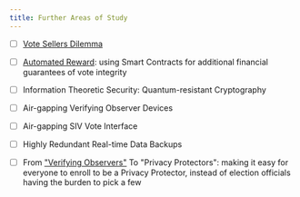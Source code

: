 ```yaml
---
title: Further Areas of Study
---
```


- [ ] [Vote Sellers Dilemma](/further-areas/vote-sellers-dilemma)

- [ ] [Automated Reward](/further-areas/automated-reward): using Smart Contracts for additional financial guarantees of vote integrity

- [ ] Information Theoretic Security: Quantum-resistant Cryptography

- [ ] Air-gapping Verifying Observer Devices

- [ ] Air-gapping SIV Vote Interface

- [ ] Highly Redundant Real-time Data Backups

- [ ] From ["Verifying Observers"](/verifiability/verifying-observers) To "Privacy Protectors": making it easy for everyone to enroll to be a Privacy Protector, instead of election officials having the burden to pick a few
